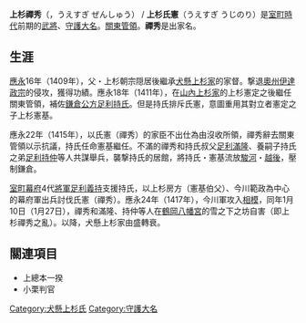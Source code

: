 {{unreferenced|time=2013-11-05T18:03:01+00:00}}
{{日本武士
| 名稱=上杉氏憲 / 上杉禪秀 
| 時代 = [[室町時代|室町時代]]前期
| 出生 = 不詳
| 逝世 = [[應永|應永]]24年1月10日（1417年1月27日）
| 改名 = 
| 別名 = 氏憲、禪秀
| 諡号 = 
| 戒名 = 
| 墓所 = 
| 朝廷官位 = 右衛門佐
| 幕府 = [[室町幕府|室町幕府]][[關東管領|關東管領]]、[[上總國|上總]]・[[武藏國|武藏]][[守護|守護]]
| 主君 = [[足利滿兼|足利滿兼]]→[[足利持氏|持氏]]
| 氏族 = [[犬懸上杉家|犬懸上杉家]]
| 父母 = 父：上杉朝宗
| 兄弟 = 上杉氏顯、上杉氏朝
| 妻   = [[武田信春|武田信春]]之女
| 子   = 憲方、上杉憲秋、憲春、持房、快尊、禪欽藏主等
| 特記事項 =
}}

'''上杉禪秀'''（{{Bd|？||1417年|1月27日|Uesugi Zenshu }}，うえすぎ ぜんしゅう） / '''上杉氏憲'''（うえすぎ うじのり）是[[室町時代|室町時代]]前期的[[武將|武將]]、[[守護大名|守護大名]]。[[關東管領|關東管領]]。'''禪秀'''是出家名。

== 生涯 ==
[[應永|應永]]16年（1409年），父・上杉朝宗隠居後繼承[[犬懸上杉家|犬懸上杉家]]的家督。撃退[[奧州|奧州]][[伊達政宗_(大膳大夫)|伊達政宗]]的侵攻，獲得功績。應永18年（1411年），在[[山內上杉家|山內上杉家]]的上杉憲定之後繼任關東管領，補佐[[鎌倉公方|鎌倉公方]][[足利持氏|足利持氏]]。但是持氏排斥氏憲，意圖重用其對立者憲定之子上杉憲基。

應永22年（1415年），以氏憲（禪秀）的家臣不出仕為由沒收所領，禪秀辭去關東管領以示抗議，持氏任命憲基繼任。不滿的禪秀和持氏叔父[[足利滿隆|足利滿隆]]、養嗣子持氏之弟[[足利持仲|足利持仲]]等人共謀舉兵，襲撃持氏的居館，將持氏・憲基流放[[駿河國|駿河]]・[[越後國|越後]]，壓制鎌倉。

[[室町幕府|室町幕府]]4代[[征夷大將軍|將軍]][[足利義持|足利義持]]支援持氏，以上杉房方（憲基伯父）、今川範政為中心的幕府軍出兵討伐氏憲（禪秀）。應永24年（1417年），今川軍攻入[[相模國|相模]]，同年1月10日（1月27日），禪秀和滿隆、持仲等人在[[鶴岡八幡宮|鶴岡八幡宮]]的雪之下之坊自害（即上杉禪秀之亂）。以降，犬懸上杉家由盛轉衰。

== 關連項目 ==
*上總本一揆
*小栗判官
{{關東管領}}
{{DEFAULTSORT:Uesugi Zenshu}}
[[Category:犬懸上杉氏|Category:犬懸上杉氏]]
[[Category:守護大名|Category:守護大名]]